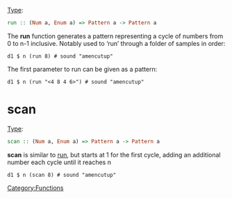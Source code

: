 {{DISPLAYTITLE:run}} 
[[Type signature|Type]]: <syntaxhighlight lang="haskell" inline>run :: (Num a, Enum a) => Pattern a -> Pattern a </syntaxhighlight>

The '''run''' function generates a pattern representing a cycle of numbers from 0 to n-1 inclusive. Notably used to ‘run’ through a folder of samples in order:

<source>
d1 $ n (run 8) # sound "amencutup"
</source>

The first parameter to run can be given as a pattern:
<source>
d1 $ n (run "<4 8 4 6>") # sound "amencutup"
</source>

= scan =

[[Type signature|Type]]: <syntaxhighlight lang="haskell" inline>scan :: (Num a, Enum a) => Pattern a -> Pattern a</syntaxhighlight>

'''scan''' is similar to [[run]], but starts at 1 for the first cycle, adding an additional number each cycle until it reaches n

<source>
d1 $ n (scan 8) # sound "amencutup"
</source>

[[Category:Functions]]